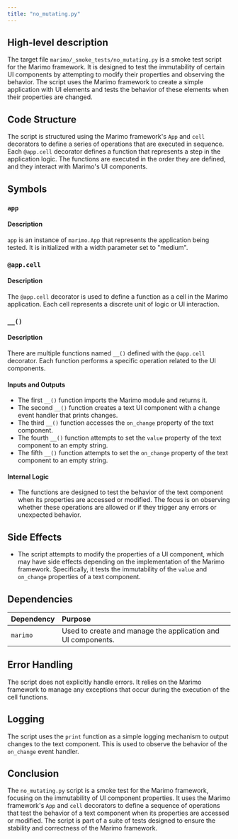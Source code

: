 ```yaml
---
title: "no_mutating.py"
---
```


## High-level description

The target file `marimo/_smoke_tests/no_mutating.py` is a smoke test script for the Marimo framework. It is designed to test the immutability of certain UI components by attempting to modify their properties and observing the behavior. The script uses the Marimo framework to create a simple application with UI elements and tests the behavior of these elements when their properties are changed.

## Code Structure

The script is structured using the Marimo framework's `App` and `cell` decorators to define a series of operations that are executed in sequence. Each `@app.cell` decorator defines a function that represents a step in the application logic. The functions are executed in the order they are defined, and they interact with Marimo's UI components.

## Symbols

### `app`
#### Description
`app` is an instance of `marimo.App` that represents the application being tested. It is initialized with a width parameter set to "medium".

### `@app.cell`
#### Description
The `@app.cell` decorator is used to define a function as a cell in the Marimo application. Each cell represents a discrete unit of logic or UI interaction.

### `__()`
#### Description
There are multiple functions named `__()` defined with the `@app.cell` decorator. Each function performs a specific operation related to the UI components.

#### Inputs and Outputs
- The first `__()` function imports the Marimo module and returns it.
- The second `__()` function creates a text UI component with a change event handler that prints changes.
- The third `__()` function accesses the `on_change` property of the text component.
- The fourth `__()` function attempts to set the `value` property of the text component to an empty string.
- The fifth `__()` function attempts to set the `on_change` property of the text component to an empty string.

#### Internal Logic
- The functions are designed to test the behavior of the text component when its properties are accessed or modified. The focus is on observing whether these operations are allowed or if they trigger any errors or unexpected behavior.

## Side Effects

- The script attempts to modify the properties of a UI component, which may have side effects depending on the implementation of the Marimo framework. Specifically, it tests the immutability of the `value` and `on_change` properties of a text component.

## Dependencies

| Dependency | Purpose |
|:-----------|:--------|
| `marimo`   | Used to create and manage the application and UI components. |

## Error Handling

The script does not explicitly handle errors. It relies on the Marimo framework to manage any exceptions that occur during the execution of the cell functions.

## Logging

The script uses the `print` function as a simple logging mechanism to output changes to the text component. This is used to observe the behavior of the `on_change` event handler.

## Conclusion

The `no_mutating.py` script is a smoke test for the Marimo framework, focusing on the immutability of UI component properties. It uses the Marimo framework's `App` and `cell` decorators to define a sequence of operations that test the behavior of a text component when its properties are accessed or modified. The script is part of a suite of tests designed to ensure the stability and correctness of the Marimo framework.